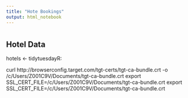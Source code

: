 ```yaml
---
title: "Hote Bookings"
output: html_notebook
---
```


# 

## Hotel Data
hotels <- tidytuesdayR:

curl http://browserconfig.target.com/tgt-certs/tgt-ca-bundle.crt -o /c/Users/Z001C9V/Documents/tgt-ca-bundle.crt
export SSL_CERT_FILE=/c/Users/Z001C9V/Documents/tgt-ca-bundle.crt
export SSL_CERT_FILE=/c/Users/Z001C9V/Documents/tgt-ca-bundle.crt